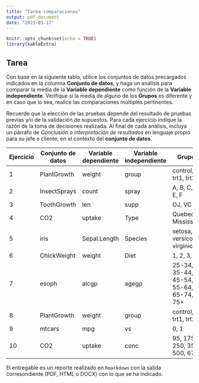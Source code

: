 ```yaml
---
title: "Tarea comparaciones"
output: pdf_document
date: "2023-03-17"
---
```


```r
knitr::opts_chunk$set(echo = TRUE)
library(kableExtra)
```

## Tarea

Con base en la siguiente tabla, utilice los conjuntos de datos precargados indicados en la columna **Conjunto de datos**, y haga un análisis para comparar la media de la **Variable dependiente** como función de la **Variable independiente**. Verifique si la media de alguno de los **Grupos** es diferente y en caso que lo sea, realice las comparaciones múltiples pertinentes.

Recuerde que la elección de las pruebas depende del resultado de pruebas previas y/o de la validación de supuestos. Para cada ejercicio indique la razón de la toma de decisiones realizada. Al final de cada análisis, incluya un párrafo de *Conclusión o interpretación de resultados* en lenguaje propio para su jefe o cliente, en el contexto del **conjunto de datos**. 


| Ejercicio | Conjunto de datos | Variable dependiente | Variable independiente | Grupos |
| --- | --- | --- | --- | --- |
| 1 | PlantGrowth | weight | group | control, trt1, trt2 |
| 2 | InsectSprays | count | spray | A, B, C, D, E, F |
| 3 | ToothGrowth | len | supp | OJ, VC |
| 4 | CO2 | uptake | Type | Quebec, Mississippi |
| 5 | iris | Sepal.Length | Species | setosa, versicolor, virginica |
| 6 | ChickWeight | weight | Diet | 1, 2, 3, 4 |
| 7 | esoph | alcgp | agegp | 25-34, 35-44, 45-54, 55-64, 65-74, 75+ |
| 8 | PlantGrowth | weight | group | control, trt1, trt2 |
| 9 | mtcars | mpg | vs | 0, 1 |
| 10 | CO2 | uptake | conc | 95, 175, 250, 350, 500, 675 |

El entregable es un reporte realizado en `Rmarkdown` con la salida corresondiente (PDF, HTML o DOCX) con lo que se ha indicado.